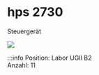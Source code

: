 # hps 2730
Steuergerät

[![](/image/Labore/B2/Laborplatten/hps/hps_2730_beschriftet_min.webp)](/image/Labore/B2/Laborplatten/hps/hps_2730_beschriftet.webp)


:::info
Position:   Labor UGII B2\
Anzahl:     11